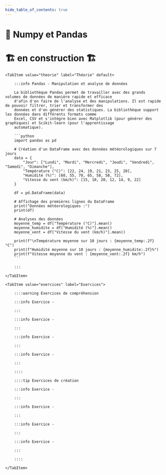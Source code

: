 ```yaml
---
hide_table_of_contents: true
---
```



# 🐼 Numpy et Pandas

# 🏗️ en construction 🏗

<Tabs queryString="onglet">

    <TabItem value="theorie" label="Théorie" default>

        :::info Pandas - Manipulation et analyse de données

        La bibliothèque Pandas permet de travailler avec des grands volumes de données de manière rapide et efficace
        d'afin d'en faire de l'analyse et des manipulations. Il est rapide de pouvoir filtrer, trier et transformer des
        données et d'en générer des statistiques. La bibliothèque support les données dans différents formats comme
        Excel, CSV et s'intègre bien avec Matplotlib (pour générer des graphiques) et Scikit-learn (pour l'apprentissage
        automatique).

        ```python
        import pandas as pd

        # Création d'un DataFrame avec des données météorologiques sur 7 jours
        data = {
            "Jour": ["Lundi", "Mardi", "Mercredi", "Jeudi", "Vendredi", "Samedi", "Dimanche"],
            "Température (°C)": [22, 24, 19, 21, 23, 25, 20],
            "Humidité (%)": [60, 55, 70, 65, 58, 50, 72],
            "Vitesse du vent (km/h)": [15, 10, 20, 12, 14, 9, 22]
        }

        df = pd.DataFrame(data)

        # Affichage des premières lignes du DataFrame
        print("Données météorologiques :")
        print(df)

        # Analyses des données
        moyenne_temp = df["Température (°C)"].mean()
        moyenne_humidite = df["Humidité (%)"].mean()
        moyenne_vent = df["Vitesse du vent (km/h)"].mean()

        print(f"\nTempérature moyenne sur 10 jours : {moyenne_temp:.2f}°C")
        print(f"Humidité moyenne sur 10 jours : {moyenne_humidite:.2f}%")
        print(f"Vitesse moyenne du vent : {moyenne_vent:.2f} km/h")
        ```

        :::

    </TabItem>

    <TabItem value="exercices" label="Exercices">

        ::::warning Exercices de compréhension

        :::info Exercice -

        :::

        :::info Exercice -

        :::

        :::info Exercice -

        :::

        :::info Exercice -

        :::

        ::::

        ::::tip Exercices de création

        :::info Exercice -

        :::

        :::info Exercice -

        :::

        :::info Exercice -

        :::

        :::info Exercice -

        :::

        ::::

    </TabItem>

</Tabs>


